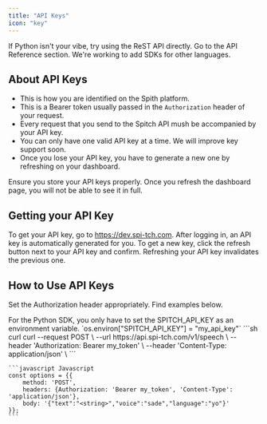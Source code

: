 ```yaml
---
title: "API Keys"
icon: "key"
---
```


<Tip>
    If Python isn't your vibe, try using the ReST API directly. Go to the API Reference section.
    We're working to add SDKs for other languages.
</Tip>

## About API Keys
- This is how you are identified on the Spith platform.
- This is a Bearer token usually passed in the `Authorization` header of your request.
- Every request that you send to the Spitch API mush be accompanied by your API key.
- You can only have one valid API key at a time. We will improve key support soon.
- Once you lose your API key, you have to generate a new one by refreshing on your dashboard.

<Warning>
    Ensure you store your API keys properly. Once you refresh the dashboard page, you will not be able to see it in full.
</Warning>

## Getting your API Key

To get your API key, go to https://dev.spi-tch.com. After logging in, an API key is automatically generated for you.
To get a new key, click the refresh button next to your API key and confirm.
<Note>
    Refreshing your API key invalidates the previous one.
</Note>

## How to Use API Keys
Set the Authorization header appropriately.
Find examples below.

<Note>
    For the Python SDK, you only have to set the SPITCH_API_KEY as an environment variable.
    `os.environ["SPITCH_API_KEY"] = "my_api_key"`
</Note>

<CodeGroup>
    ```sh curl
    curl --request POST \
    --url https://api.spi-tch.com/v1/speech \
    --header 'Authorization: Bearer my_token' \
    --header 'Content-Type: application/json' \
    ```

    ```javascript Javascript
    const options = {{
        method: 'POST',
        headers: {Authorization: 'Bearer my_token', 'Content-Type': 'application/json'},
        body: '{"text":"<string>","voice":"sade","language":"yo"}'
    }};
    ```
</CodeGroup>
